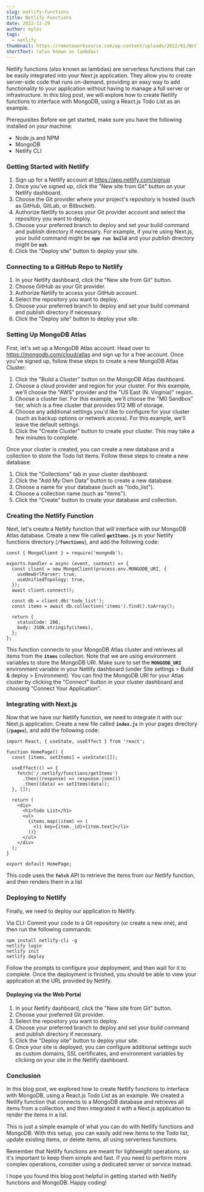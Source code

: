 ```yaml
---
slug: netlify-functions
title: Netlify Functions
date: 2022-11-29
author: myles
tags:
  - netlify
thumbnail: https://remoteworksource.com/wp-content/uploads/2022/01/Netlify.jpg
shortText: (also known as lambdas)
---
```

Netlify functions (also known as lambdas) are serverless functions that can be easily integrated into your Next.js application. They allow you to create server-side code that runs on-demand, providing an easy way to add functionality to your application without having to manage a full server or infrastructure. In this blog post, we will explore how to create Netlify functions to interface with MongoDB, using a React.js Todo List as an example.

Prerequisites Before we get started, make sure you have the following installed on your machine:

* Node.js and NPM
* MongoDB
* Netlify CLI

### Getting Started with Netlify

1. Sign up for a Netlify account at https://app.netlify.com/signup﻿
2. Once you've signed up, click the "New site from Git" button on your Netlify dashboard.
3. Choose the Git provider where your project's repository is hosted (such as GitHub, GitLab, or Bitbucket).
4. Authorize Netlify to access your Git provider account and select the repository you want to deploy.
5. Choose your preferred branch to deploy and set your build command and publish directory if necessary. For example, if you're using Next.js, your build command might be **`npm run build`** and your publish directory might be **`out`**.
6. Click the "Deploy site" button to deploy your site.

### Connecting to a GitHub Repo to Netlify

1. In your Netlify dashboard, click the "New site from Git" button.
2. Choose GitHub as your Git provider.
3. Authorize Netlify to access your GitHub account.
4. Select the repository you want to deploy.
5. Choose your preferred branch to deploy and set your build command and publish directory if necessary.
6. Click the "Deploy site" button to deploy your site.

### Setting Up MongoDB Atlas

First, let's set up a MongoDB Atlas account. Head over to https://mongodb.com/cloud/atlas and sign up for a free account.  Once you've signed up, follow these steps to create a new MongoDB Atlas Cluster:

1. Click the "Build a Cluster" button on the MongoDB Atlas dashboard.
2. Choose a cloud provider and region for your cluster. For this example, we'll choose the "AWS" provider and the "US East (N. Virginia)" region.
3. Choose a cluster tier. For this example, we'll choose the "M0 Sandbox" tier, which is a free cluster that provides 512 MB of storage.
4. Choose any additional settings you'd like to configure for your cluster (such as backup options or network access). For this example, we'll leave the default settings.
5. Click the "Create Cluster" button to create your cluster. This may take a few minutes to complete.

Once your cluster is created, you can create a new database and a collection to store the Todo list items. Follow these steps to create a new database:

1. Click the "Collections" tab in your cluster dashboard.
2. Click the "Add My Own Data" button to create a new database.
3. Choose a name for your database (such as "todo_list").
4. Choose a collection name (such as "items").
5. Click the "Create" button to create your database and collection.

### Creating the Netlify Function

Next, let's create a Netlify function that will interface with our MongoDB Atlas database. Create a new file called **`getItems.js`** in your Netlify functions directory (**`/functions`**), and add the following code:

```
const { MongoClient } = require('mongodb');

exports.handler = async (event, context) => {
  const client = new MongoClient(process.env.MONGODB_URI, {
    useNewUrlParser: true,
    useUnifiedTopology: true,
  });
  await client.connect();

  const db = client.db('todo_list');
  const items = await db.collection('items').find().toArray();

  return {
    statusCode: 200,
    body: JSON.stringify(items),
  };
};
```

This function connects to your MongoDB Atlas cluster and retrieves all items from the **`items`** collection. Note that we are using environment variables to store the MongoDB URI. Make sure to set the **`MONGODB_URI`** environment variable in your Netlify dashboard (under Site settings > Build & deploy > Environment). You can find the MongoDB URI for your Atlas cluster by clicking the "Connect" button in your cluster dashboard and choosing "Connect Your Application".

### Integrating with Next.js

Now that we have our Netlify function, we need to integrate it with our Next.js application. Create a new file called **`index.js`** in your pages directory (**`/pages`**), and add the following code:

```
import React, { useState, useEffect } from 'react';

function HomePage() {
  const [items, setItems] = useState([]);

  useEffect(() => {
    fetch('/.netlify/functions/getItems')
      .then((response) => response.json())
      .then((data) => setItems(data));
  }, []);

  return (
    <div>
      <h1>Todo List</h1>
      <ul>
        {items.map((item) => (
          <li key={item._id}>{item.text}</li>
        ))}
      </ul>
    </div>
  );
}

export default HomePage;
```

This code uses the **`fetch`** API to retrieve the items from our Netlify function, and then renders them in a list

### Deploying to Netlify

Finally, we need to deploy our application to Netlify.

Via CLI: Commit your code to a Git repository (or create a new one), and then run the following commands:

```
npm install netlify-cli -g
netlify login
netlify init
netlify deploy
```

Follow the prompts to configure your deployment, and then wait for it to complete. Once the deployment is finished, you should be able to view your application at the URL provided by Netlify.

#### Deploying via the Web Portal

1. In your Netlify dashboard, click the "New site from Git" button.
2. Choose your preferred Git provider.
3. Select the repository you want to deploy.
4. Choose your preferred branch to deploy and set your build command and publish directory if necessary.
5. Click the "Deploy site" button to deploy your site.
6. Once your site is deployed, you can configure additional settings such as custom domains, SSL certificates, and environment variables by clicking on your site in the Netlify dashboard.

### Conclusion

In this blog post, we explored how to create Netlify functions to interface with MongoDB, using a React.js Todo List as an example. We created a Netlify function that connects to a MongoDB database and retrieves all items from a collection, and then integrated it with a Next.js application to render the items in a list.

This is just a simple example of what you can do with Netlify functions and MongoDB. With this setup, you can easily add new items to the Todo list, update existing items, or delete items, all using serverless functions.

Remember that Netlify functions are meant for lightweight operations, so it's important to keep them simple and fast. If you need to perform more complex operations, consider using a dedicated server or service instead.

I hope you found this blog post helpful in getting started with Netlify functions and MongoDB. Happy coding!